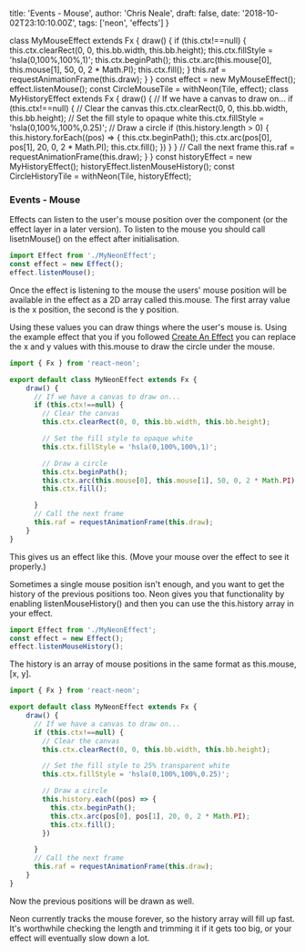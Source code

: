   title: 'Events - Mouse',
  author: 'Chris Neale',
  draft: false,
  date: '2018-10-02T23:10:10.00Z',
  tags: ['neon', 'effects']
}

class MyMouseEffect extends Fx {
    draw() {
      if (this.ctx!==null) {
        this.ctx.clearRect(0, 0, this.bb.width, this.bb.height);
        this.ctx.fillStyle = 'hsla(0,100%,100%,1)';
        this.ctx.beginPath();
        this.ctx.arc(this.mouse[0], this.mouse[1], 50, 0, 2 * Math.PI);
        this.ctx.fill();
      }
      this.raf = requestAnimationFrame(this.draw);
    }
}
const effect = new MyMouseEffect();
effect.listenMouse();
const CircleMouseTile = withNeon(Tile, effect);
class MyHistoryEffect extends Fx {
    draw() {
      // If we have a canvas to draw on...
      if (this.ctx!==null) {
        // Clear the canvas
        this.ctx.clearRect(0, 0, this.bb.width, this.bb.height);
        // Set the fill style to opaque white
        this.ctx.fillStyle = 'hsla(0,100%,100%,0.25)';
        // Draw a circle
        if (this.history.length > 0) {
          this.history.forEach((pos) => {
            this.ctx.beginPath();
            this.ctx.arc(pos[0], pos[1], 20, 0, 2 * Math.PI);
            this.ctx.fill();
          })
        }
      }
      // Call the next frame
      this.raf = requestAnimationFrame(this.draw);
    }
}
const historyEffect = new MyHistoryEffect();
historyEffect.listenMouseHistory();
const CircleHistoryTile = withNeon(Tile, historyEffect);

### Events - Mouse

Effects can listen to the user's mouse position over the component (or the effect layer in a later version). To listen to the mouse you should call lisetnMouse() on the effect after initialisation.

```javascript
import Effect from './MyNeonEffect';
const effect = new Effect();
effect.listenMouse();
```

Once the effect is listening to the mouse the users' mouse position will be available in the effect as a 2D array called this.mouse. The first array value is the x position, the second is the y position.

Using these values you can draw things where the user's mouse is. Using the example effect that you if you followed [Create An Effect](/createaneffect) you can replace the x and y values with this.mouse to draw the circle under the mouse.

```javascript
import { Fx } from 'react-neon';

export default class MyNeonEffect extends Fx {
    draw() {
      // If we have a canvas to draw on...
      if (this.ctx!==null) {
        // Clear the canvas
        this.ctx.clearRect(0, 0, this.bb.width, this.bb.height);

        // Set the fill style to opaque white
        this.ctx.fillStyle = 'hsla(0,100%,100%,1)';

        // Draw a circle
        this.ctx.beginPath();
        this.ctx.arc(this.mouse[0], this.mouse[1], 50, 0, 2 * Math.PI);
        this.ctx.fill();

      }
      // Call the next frame
      this.raf = requestAnimationFrame(this.draw);
    }
}
```

This gives us an effect like this. (Move your mouse over the effect to see it properly.)

<CircleMouseTile />

Sometimes a single mouse position isn't enough, and you want to get the history of the previous positions too. Neon gives you that functionality by enabling listenMouseHistory() and then you can use the this.history array in your effect.

```javascript
import Effect from './MyNeonEffect';
const effect = new Effect();
effect.listenMouseHistory();
```

The history is an array of mouse positions in the same format as this.mouse, [x, y].

```javascript
import { Fx } from 'react-neon';

export default class MyNeonEffect extends Fx {
    draw() {
      // If we have a canvas to draw on...
      if (this.ctx!==null) {
        // Clear the canvas
        this.ctx.clearRect(0, 0, this.bb.width, this.bb.height);

        // Set the fill style to 25% transparent white
        this.ctx.fillStyle = 'hsla(0,100%,100%,0.25)';

        // Draw a circle
        this.history.each((pos) => {
          this.ctx.beginPath();
          this.ctx.arc(pos[0], pos[1], 20, 0, 2 * Math.PI);
          this.ctx.fill();
        })

      }
      // Call the next frame
      this.raf = requestAnimationFrame(this.draw);
    }
}
```

Now the previous positions will be drawn as well.

<CircleHistoryTile />

Neon currently tracks the mouse forever, so the history array will fill up fast. It's worthwhile checking the length and trimming it if it gets too big, or your effect will eventually slow down a lot.